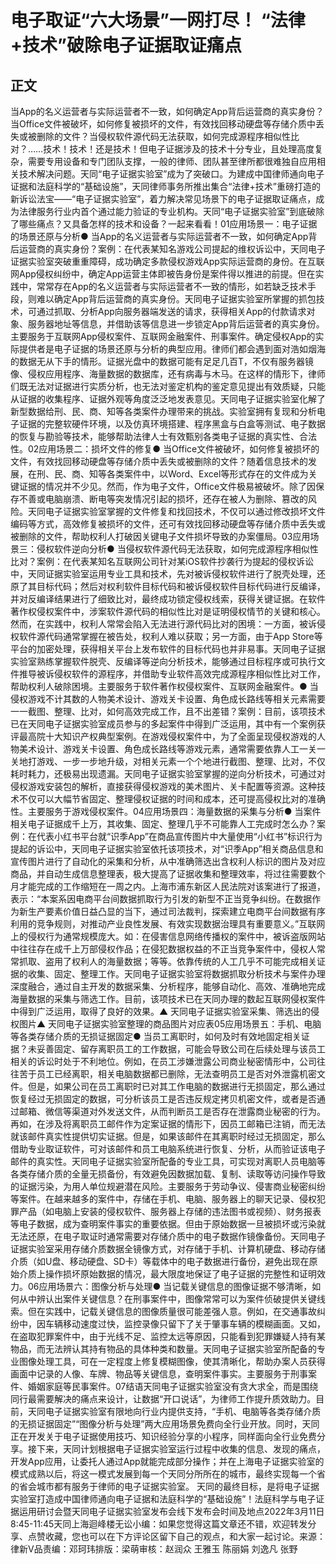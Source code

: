 # 电子取证“六大场景”一网打尽！    “法律+技术”破除电子证据取证痛点
## 正文
当App的名义运营者与实际运营者不一致，如何确定App背后运营商的真实身份？当Office文件被破坏，如何修复被损坏的文件，有效找回移动硬盘等存储介质中丢失或被删除的文件？当侵权软件源代码无法获取，如何完成源程序相似性比对？……技术！技术！还是技术！但电子证据涉及的技术十分专业，且处理高度复杂，需要专用设备和专门团队支撑，一般的律师、团队甚至律所都很难独自应用相关技术解决问题。天同“电子证据实验室”成为了突破口。为建成中国律师通向电子证据和法庭科学的“基础设施”，天同律师事务所推出集合“法律+技术”重磅打造的新诉讼法宝——“电子证据实验室”，着力解决常见场景下的电子证据取证痛点，成为法律服务行业内首个通过能力验证的专业机构。天同“电子证据实验室”到底破除了哪些痛点？又具备怎样的技术和设备？一起来看看！01应用场景一：电子证据的场景还原与分析● 当App的名义运营者与实际运营者不一致，如何确定App背后运营商的真实身份？案例：在代表某知名游戏公司提起的维权诉讼中，天同电子证据实验室突破重重障碍，成功确定多款侵权游戏App实际运营商的身份。在互联网App侵权纠纷中，确定App运营主体即被告身份是案件得以推进的前提。但在实践中，常常存在App的名义运营者与实际运营者不一致的情形，如若缺乏技术手段，则难以确定App背后运营商的真实身份。天同电子证据实验室所掌握的抓包技术，可通过抓取、分析App向服务器端发送的请求，获得相关App的付款请求对象、服务器地址等信息，并借助该等信息进一步锁定App背后运营者的真实身份。主要服务于互联网App侵权案件、互联网金融案件、刑事案件。确定侵权App的实际提供者是电子证据的场景还原与分析的典型应用。律师们都会遇到面对浩如烟海的数据无从下手的情形。证据光盘中的数据可能有足足几百T，不仅有服务器镜像、侵权应用程序、海量数据的数据库，还有病毒与木马。在这样的情形下，律师们既无法对证据进行实质分析，也无法对鉴定机构的鉴定意见提出有效质疑，只能从证据的收集程序、证据外观等角度泛泛地发表意见。天同电子证据实验室化解了新型数据给刑、民、商、知等各类案件办理带来的挑战。实验室拥有复现和分析电子证据的完整软硬件环境，以及仿真环境搭建、程序黑盒与白盒等测试、电子数据的恢复与勘验等技术，能够帮助法律人士有效甄别各类电子证据的真实性、合法性。02应用场景二：损坏文件的修复● 当Office文件被破坏，如何修复被损坏的文件，有效找回移动硬盘等存储介质中丢失或被删除的文件？随着信息技术的发展，在刑、民、商、知等各类案件中，以Word、Excel等形式存在的文件成为关键证据的情况并不少见。然而，作为电子文件，Office文件极易被破坏。除了因保存不善或电脑崩溃、断电等突发情况引起的损坏，还存在被人为删除、篡改的风险。天同电子证据实验室掌握的文件修复和找回技术，不仅可以通过修改损坏文件编码等方式，高效修复被损坏的文件，还可有效找回移动硬盘等存储介质中丢失或被删除的文件，帮助权利人打破因关键电子文件损坏导致的办案僵局。03应用场景三：侵权软件逆向分析● 当侵权软件源代码无法获取，如何完成源程序相似性比对？案例：在代表某知名互联网公司针对某iOS软件抄袭行为提起的侵权诉讼中，天同证据实验室运用专业工具和技术，先对被诉侵权软件进行了脱壳处理，还原了其目标代码；然后对权利软件目标代码和被诉侵权软件目标代码进行反编译，并对反编译结果进行了细致比对，最终成功锁定侵权线索，获得关键证据。在软件著作权侵权案件中，涉案软件源代码的相似性比对是证明侵权情节的关键和核心。然而，在实践中，权利人常常会陷入无法进行源代码比对的困境：一方面，被诉侵权软件源代码通常掌握在被告处，权利人难以获取；另一方面，由于App Store等平台的加密处理，获得相关平台上发布软件的目标代码也并非易事。天同电子证据实验室熟练掌握软件脱壳、反编译等逆向分析技术，能够通过目标程序或可执行文件推导被诉侵权软件的源程序，并借助专业软件高效完成源程序相似性比对工作，帮助权利人破除困境。主要服务于软件著作权侵权案件、互联网金融案件。● 当侵权游戏不计其数的人物美术设计、游戏关卡设置、角色成长路线等相关元素需要一一截图、整理、比对，如何高效完成工作，且不出差错？案例：目前，该项技术已在天同电子证据实验室成员参与的多起案件中得到广泛运用，其中有一个案例获评最高院十大知识产权典型案例。在游戏侵权案件中，为了全面呈现侵权游戏的人物美术设计、游戏关卡设置、角色成长路线等游戏元素，通常需要依靠人工一关一关地打游戏、一步一步地升级，对相关元素一个个地进行截图、整理、比对，不仅耗时耗力，还极易出现遗漏。天同电子证据实验室掌握的逆向分析技术，可通过对侵权游戏安装包的解析，直接获得侵权游戏的美术图片、关卡配置等资源。这种技术不仅可以大幅节省固定、整理侵权证据的时间和成本，还可提高侵权比对的准确性。主要服务于游戏侵权案件。04应用场景四：海量数据的采集与分析● 当案件相关电子证据成千上万，其收集、固定、整理几乎不可能靠人工完成时怎么办？案例：在代表小红书平台就“识季App”在商品宣传图片中大量使用“小红书”标识行为提起的诉讼中，天同电子证据实验室依托该项技术，对“识季App”相关商品信息和宣传图片进行了自动化的采集和分析，从中准确筛选出含权利人标识的图片及对应商品，并自动生成信息整理表，极大提高了证据收集和整理效率，将过往需要数个月才能完成的工作缩短在一周之内。上海市浦东新区人民法院对该案进行了报道，表示：“本案系因电商平台间数据抓取行为引发的新型不正当竞争纠纷。在数据作为新生产要素价值日益凸显的当下，通过司法裁判，探索建立电商平台间数据有序利用的竞争规则，对推动产业良性发展、有效实现数据治理具有重要意义。”互联网上的侵权行为通常规模庞大。如：在侵害信息网络传播权的案件中，被诉盗版网站中往往存在成千上万部侵权作品；在侵犯数据权益的不正当竞争案件中，侵权人常常抓取、盗用了权利人的海量数据；等等。依靠传统的人工几乎不可能完成相关证据的收集、固定、整理工作。天同电子证据实验室将数据抓取分析技术与案件办理深度融合，通过自主开发的数据采集、分析程序，能够自动化、高效、准确地完成海量数据的采集与筛选工作。目前，该项技术已在天同办理的数起互联网侵权案件中得到广泛运用，取得了良好的效果。▲ 天同电子证据实验室采集、筛选出的侵权图片▲ 天同电子证据实验室整理的商品图片对应表05应用场景五：手机、电脑等各类存储介质的无损证据固定● 当员工离职时，如何及时有效地固定相关证据？未妥善固定、留存离职员工的工作数据，可能会导致公司在后续处理与该员工相关的诉讼时处于不利地位。例如，在员工涉嫌泄露公司商业秘密情形中，公司往往苦于员工已经离职，相关电脑数据都已删除，无法查明员工是否对外泄露机密文件。但是，如果公司在员工离职时已对其工作电脑的数据进行无损固定，那么通过恢复经过无损固定的数据，可分析该员工是否违反规定拷贝机密文件，或者是否通过邮箱、微信等渠道对外发送文件，从而判断员工是否存在泄露商业秘密的行为。再如，在涉及将离职员工邮件作为定案证据的情形下，因员工邮箱已注销，而无法就该邮件真实性提供切实证据。但是，如果该邮件在其离职时经过无损固定，那么借助专业取证软件，可对该邮件和员工电脑系统进行恢复、分析，从而验证该电子邮件的真实性。天同电子证据实验室所配备的专业工具，可实现对离职人员电脑等各类存储介质的全量无损备份，有效避免因数据加载、复制、读取等访问操作导致的证据污染，为用人单位规避潜在风险。主要服务于劳动争议、侵害商业秘密纠纷等案件。在越来越多的案件中，存储在手机、电脑、服务器上的聊天记录、侵权犯罪产品（如电脑上安装的侵权软件、服务器上存储的违法图书或视频）、财务报表等电子数据，成为查明案件事实的重要依据。但由于原始数据一旦被损坏或污染就无法还原，在电子取证时通常需要对存储介质中的电子数据作镜像备份。天同电子证据实验室采用存储介质数据全镜像方式，对存储于手机、计算机硬盘、移动存储介质（如U盘、移动硬盘、SD卡）等载体中的电子数据进行备份，避免出现在原始介质上操作损坏原始数据的情况，最大限度地保证了电子证据的完整性和证明效力。06应用场景六：图像分析与处理● 当记载关键信息的图像证据不够清晰，如何从中辨认出案件关键信息？在刑事案件中，图像常常可以为案件侦破提供关键线索。但在实践中，记载关键信息的图像质量很可能差强人意。例如，在交通事故纠纷中，因车辆移动速度过快，监控录像只留下了关于肇事车辆的模糊画面。又如，在盗取犯罪案件中，由于光线不足、监控太远等原因，只能看到犯罪嫌疑人持有某物品，而无法辨认其持有物品的具体种类和数量。天同电子证据实验室所配备的专业图像处理工具，可在一定程度上修复模糊图像，使其清晰化，帮助办案人员获得画面中记录的人像、车牌、物品等关键信息，查明案件事实。主要服务于刑事案件、婚姻家庭等民事案件。07结语天同电子证据实验室没有贪大求全，而是围绕同行最需要解决的痛点来设计，让数据“开口说话”，为律师工作提升质效助力。目前，天同电子证据实验室有限地向行业内提供支持，“手机、电脑等各类存储介质的无损证据固定”“图像分析与处理”两大应用场景免费向全行业开放。同时，天同正在开发关于电子证据使用技巧、知识经验分享的小程序，同样面向全行业免费分享。接下来，天同计划根据电子证据实验室运行过程中收集的信息、发现的痛点，开发App应用，让委托人通过App就能完成部分操作；并在上海电子证据实验室的模式成熟以后，将这一模式发展到每一个天同分所所在的城市，最终实现每一个省的省会城市都有服务于律师的电子证据实验室。 天同的最终目标，是将电子证据实验室打造成中国律师通向电子证据和法庭科学的“基础设施”！法庭科学与电子证据运用研讨会暨天同电子证据实验室发布会线下发布会时间及地点2022年3月11日8:45-11:45天同上海迴峰楼无讼小编：如果您觉得这篇文章还不错，欢迎转发分享、点赞收藏，您也可以在下方评论区留下自己的观点，和大家一起讨论。来源：律新V品责编：邓珂玮排版：梁萌审核：赵润众 王雅玉 陈丽娟 刘逸凡 张野